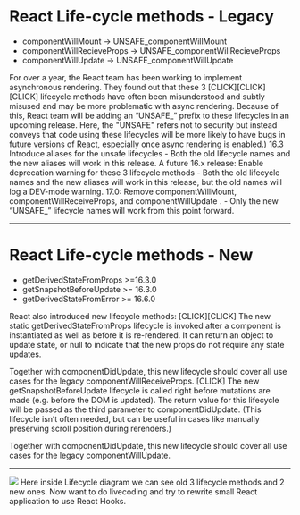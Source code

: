 
# React Life-cycle methods - Legacy

<ul>
  <Appear>
    <li>componentWillMount -> UNSAFE_componentWillMount</li>
    <li>componentWillRecieveProps -> UNSAFE_componentWillRecieveProps</li>
    <li>componentWillUpdate -> UNSAFE_componentWillUpdate</li>
  </Appear>
</ul>

<Notes>
For over a year, the React team has been working to implement asynchronous rendering.
They found out that these 3 [CLICK][CLICK][CLICK] lifecycle methods have often been misunderstood 
and subtly misused and may be more problematic with async rendering.
Because of this, React team will be adding an “UNSAFE_” prefix to these lifecycles in an upcoming release.
Here, the "UNSAFE" refers not to security but instead conveys that code using these lifecycles will be more likely 
to have bugs in future versions of React, especially once async rendering is enabled.)
16.3 Introduce aliases for the unsafe lifecycles - Both the old lifecycle names and the new aliases will work in this release.
A future 16.x release: Enable deprecation warning for these 3 lifecycle methods - 
Both the old lifecycle names and the new aliases will work in this release, 
but the old names will log a DEV-mode warning.
17.0: Remove componentWillMount, componentWillReceiveProps, and componentWillUpdate . - Only the new “UNSAFE_” lifecycle names will 
work from this point forward.
</Notes>

---

# React Life-cycle methods - New

<ul>
  <Appear>
    <li>getDerivedStateFromProps >=16.3.0</li>
    <li>getSnapshotBeforeUpdate >= 16.3.0</li>
    <li>getDerivedStateFromError >= 16.6.0</li>
  </Appear>
</ul>

<Notes>
React also introduced new lifecycle methods:
[CLICK][CLICK]
The new static getDerivedStateFromProps lifecycle is invoked after a component is instantiated 
as well as before it is re-rendered. It can return an object to update state, or null to indicate 
that the new props do not require any state updates.

Together with componentDidUpdate, this new lifecycle should cover all use cases 
for the legacy componentWillReceiveProps.
[CLICK]
The new getSnapshotBeforeUpdate lifecycle is called right before mutations are made 
(e.g. before the DOM is updated). The return value for this lifecycle will be passed 
as the third parameter to componentDidUpdate. (This lifecycle isn’t often needed, 
but can be useful in cases like manually preserving scroll position during rerenders.)

Together with componentDidUpdate, this new lifecycle should cover all use cases for the legacy componentWillUpdate.
</Notes>

---

<img src="img/lifecycle.png" />

<Notes>
Here inside Lifecycle diagram we can see old 3 lifecycle methods and 2 new ones.
Now want to do livecoding and try to rewrite small React application to use React Hooks.
</Notes>